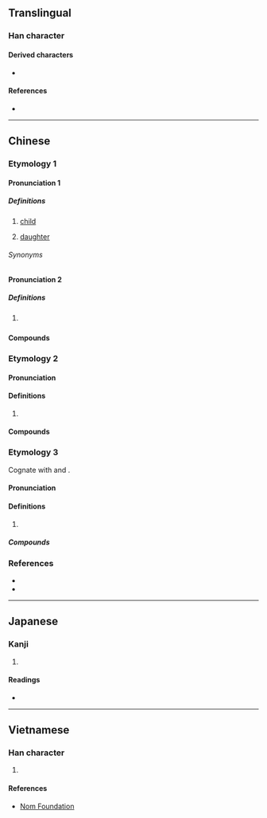 {{character info/new}}
==Translingual==

===Han character===
{{Han char|rn=31|rad=囗|as=03|sn=6|four=60404|canj=WV|ids=⿴囗女}}

====Derived characters====
* {{l|mul|[[𥜫]], [[𦮗]]}}

====References====
* {{Han ref|kx=0217.060|dkj=04696|dj=0444.050|hdz=10713.080|uh=56E1|ud=22241|bh=C9C6|bd=51654}}

----

==Chinese==

===Etymology 1===
{{zh-forms}}

====Pronunciation 1====
{{zh-pron
|m=nān
|c=naam4
|w=3noe
|cat=n
}}

=====Definitions=====
{{zh-hanzi}}

# {{lb|zh|Wu}} [[child]]
# {{lb|zh|Wu|dated|_|in|_|Shanghai}} [[daughter]]

======Synonyms======
{{zh-dial|女兒}}

====Pronunciation 2====
{{zh-pron
|m=nān
|c=naam4
|w=1'noe
|cat=n
}}

=====Definitions=====
{{zh-hanzi}}

# {{lb|zh|Wu}} {{zh-only|囡囡|[[little]] [[darling]]}}

====Compounds====
{{zh-der|小囡|囡兒|囡兒大細|囡兒小姐|囡囡|過房囡兒|男小囡|女小囡|囡大細|大細囡|小小囡|乖囡|寶貝囡|阿囡|毛頭囡|兆頭囡|坐家囡|私囡|侄囡|侄囡兒|外甥囡|孫囡|孫囡兒}}

===Etymology 2===
{{zh-forms}}

====Pronunciation====
{{zh-pron
|c=neoi5,neoi5-2
|cat=n
}}

====Definitions====
{{zh-hanzi}}

# {{lb|zh|Cantonese}} {{zh-alt-form|*女|daughter; girlfriend; (cards) queen}}

====Compounds====
{{zh-der|囡囡:neoi5-4 neoi5-2}}

===Etymology 3===
{{zh-forms|alt=囝}}
Cognate with {{zh-l|囝|kiáⁿ, káⁿ}} and {{zh-l|仔|á}}.

====Pronunciation====
{{zh-pron
|mn=ml:kín/xm,tw:gín/qz:kán
|cat=n
}}

====Definitions====
{{zh-hanzi}}

# {{zh-only|囡仔}}

=====Compounds=====
{{zh-der|囡仔|查某囡仔|囡仔嬰|囡仔兄|囡仔工|囡仔款|囡仔囝|囡仔歌|囡仔人|囡仔疕|囡仔性|囡仔栽|育囡仔|育囡仔歌|猴囡仔|抾囡仔|年尾囡仔|騙囡仔|生囡仔|死囡仔|死囡仔脯|死囡仔䖙|查埔囡仔|𨑨迌囡仔}}

===References===
* {{R:twedu|B00480}}
* {{thcwda|267}}

----

==Japanese==

===Kanji===
{{ja-kanji|grade=|rs=囗03}}

# {{defn|lang=ja|sort=囗03}}

====Readings====
* {{ja-readings|goon=[[のう]] (nō)|kanon=[[なん]] (nan)|kun=}}

----

==Vietnamese==

===Han character===
{{vi-hantu|niếp|rs=囗03}}

# {{defn|lang=vi|sort=囗03}}

====References====
* [http://nomfoundation.org/common/nom_details.php?codepoint=56e1 Nom Foundation]